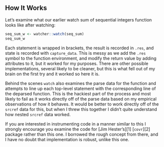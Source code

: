 ## How It Works

Let's examine what our earlier watch sum of sequential integers function looks
like after watching:

```r
seq_sum_w <- watcher::watch(seq_sum)
seq_sum_w
```

Each statement is wrapped in brackets, the result is recorded in `.res`, and
state is recorded with `capture_data`.  This is messy as we add the `.res`
symbol to the function environment, and modify the return value by adding
attributes to it, but it worked for my purposes.  There are other possible
implementations, several likely to be cleaner, but this is what fell out of my
brain on the first try and it worked so here it is.

Behind the scenes `watch` also examines the parse data for the function and
attempts to line up each top-level statement with the corresponding line of the
deparsed function.  This is the hackiest part of the process and most likely to
fail as it works directly off of the parse data based on my empirical
observations of how it behaves.  It would be better to work directly off of the
`srcref` data for this, but when I threw this together I didn't quite understand
how nested `srcref` data worked.

If you are interested in instrumenting code in a manner similar to this I
strongly encourage you examine the code for [Jim Hester's][1] [`covr`][2]
package rather than this one.  I borrowed the rough concept from there, and I
have no doubt that implementation is robust, unlike this one.

